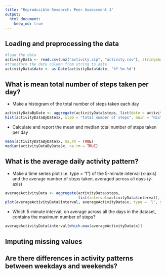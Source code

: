 ```yaml
---
title: "Reproducible Research: Peer Assessment 1"
output: 
  html_document:
    keep_md: true
---
```



## Loading and preprocessing the data
```r
#load the data
activityData <- read.csv(unz("activity.zip", "activity.csv"), stringsAsFactors=FALSE)
#transform the date column from string to date
activityData$date <- as.Date(activityData$date, '%Y-%m-%d')
```

## What is mean total number of steps taken per day?
* Make a histogram of the total number of steps taken each day
```r
activityDataByDate <- aggregate(activityData$steps, list(date = activityData$date), sum)
hist(activityDataByDate$x, xlab = "total number of steps", main = "Histogram of total number steps by date")
```

* Calculate and report the mean and median total number of steps taken per day
```r
mean(activityDataByDate$x, na.rm = TRUE)
median(activityDataByDate$x, na.rm = TRUE)
```

## What is the average daily activity pattern?
* Make a time series plot (i.e. type = "l") of the 5-minute interval (x-axis) and the average number of steps taken, averaged across all days (y-axis)
```r
averageActivityData <- aggregate(activityData$steps, 
                                 list(interval=activityData$interval), mean, na.rm=TRUE)
plot(averageActivityData$interval, averageActivityData$x, type = 'l', ylab="average number of steps")
```

* Which 5-minute interval, on average across all the days in the dataset, contains the maximum number of steps?
```r
averageActivityData$interval[which.max(averageActivityData$x)]
```

## Imputing missing values



## Are there differences in activity patterns between weekdays and weekends?
